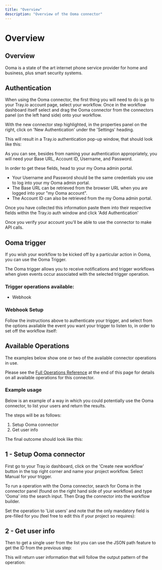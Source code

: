 ```yaml
---
title: "Overview"
description: "Overview of the Ooma connector"
---
```


# Overview

## Overview

Ooma is a state of the art internet phone service provider for home and business, plus smart security systems.

## Authentication

When using the Ooma connector, the first thing you will need to do is go to your Tray.io account page, select your workflow. Once in the workflow dashboard itself select and drag the Ooma connector from the connectors panel (on the left hand side) onto your workflow.

With the new connector step highlighted, in the properties panel on the right, click on 'New Authentication' under the 'Settings' heading.

This will result in a Tray.io authentication pop-up window, that should look like this:

As you can see, besides from naming your authentication appropriately, you will need your Base URL, Account ID, Username, and Password.

In order to get these fields, head to your my Ooma admin portal.

- Your Username and Password should be the same credentials you use to log into your my Ooma admin portal.
- The Base URL can be retrieved from the browser URL when you are logged into your "my Ooma account".
- The Account ID can also be retrieved from the my Ooma admin portal.

Once you have collected this information paste them into their respective fields within the Tray.io auth window and click 'Add Authentication'

Once you verify your account you'll be able to use the connector to make API calls.

## Ooma trigger

If you wish your workflow to be kicked off by a particular action in Ooma, you can use the Ooma Trigger.

The Ooma trigger allows you to receive notifications and trigger workflows when given events occur associated with the selected trigger operation.

### Trigger operations available:

- Webhook

### Webhook Setup

Follow the instructions above to authenticate your trigger, and select from the options available the event you want your trigger to listen to, in order to set off the workflow itself:

## Available Operations

The examples below show one or two of the available connector operations in use.

Please see the [Full Operations Reference](#operationsFull) at the end of this page for details on all available operations for this connector.

### Example usage

Below is an example of a way in which you could potentially use the Ooma connector, to list your users and return the results.

The steps will be as follows:

1. Setup Ooma connector
2. Get user info

The final outcome should look like this:

## 1 - Setup Ooma connector

First go to your Tray.io dashboard, click on the 'Create new workflow' button in the top right corner and name your project workflow. Select Manual for your trigger.

To run a operation with the Ooma connector, search for Ooma in the connector panel (found on the right hand side of your workflow) and type 'Ooma' into the search input. Then Drag the connector into the workflow builder.

Set the operation to 'List users' and note that the only mandatory field is pre-filled for you (feel free to edit this if your project so requires):

## 2 - Get user info

Then to get a single user from the list you can use the JSON path feature to get the ID from the previous step:

This will return user information that will follow the output pattern of the operation:
